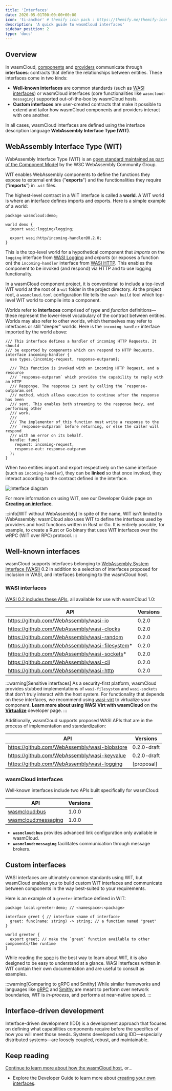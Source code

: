```yaml
---
title: 'Interfaces'
date: 2020-05-01T00:00:00+00:00
icon: 'ti-anchor' # themify icon pack : https://themify.me/themify-icons
description: 'A quick guide to wasmCloud interfaces'
sidebar_position: 2
type: 'docs'
---
```


## Overview

In wasmCloud, [components](/docs/concepts/components) and [providers](/docs/concepts/providers) communicate through **interfaces**: contracts that define the relationships between entities. These interfaces come in two kinds:

* **Well-known interfaces** are common standards (such as [WASI interfaces](#wasi-interfaces)) or wasmCloud interfaces (core functionalities like `wasmcloud-messaging`) supported out-of-the-box by wasmCloud hosts.
* **Custom interfaces** are user-created contracts that make it possible to extend and tailor how wasmCloud components and providers interact with one another.

In all cases, wasmCloud interfaces are defined using the interface description language **WebAssembly Interface Type (WIT)**.

## WebAssembly Interface Type (WIT)

WebAssembly Interface Type (WIT) is an [open standard maintained as part of the Component Model](https://github.com/WebAssembly/component-model/blob/main/design/mvp/WIT.md) by the W3C WebAssembly Community Group.  

WIT enables WebAssembly components to define the functions they expose to external entities ("**exports**") and the functionalities they require ("**imports**") in `.wit` files.

The highest-level contract in a WIT interface is called a **world**. A WIT world is where an interface defines imports and exports. Here is a simple example of a world:

```wit
package wasmcloud:demo;

world demo {
  import wasi:logging/logging; 

  export wasi:http/incoming-handler@0.2.0;
}

```
This is the top-level world for a hypothetical component that *imports* on the `logging` interface from [WASI Logging](https://github.com/WebAssembly/wasi-logging) and *exports* (or exposes a function on) the `incoming-handler` interface from [WASI HTTP](https://github.com/WebAssembly/wasi-http). This enables the component to be invoked (and respond) via HTTP and to use logging functionality. 

In a wasmCloud component project, it is conventional to include a top-level WIT world at the root of a `wit` folder in the project directory. At the project root, a `wasmcloud.toml` configuration file tells the `wash build` tool which top-level WIT world to compile into a component.

Worlds refer to **interfaces** comprised of *type* and *function* definitions&mdash;these represent the lower-level vocabulary of the contract between entities. Worlds may also refer to other worlds, which themselves may refer to interfaces or still "deeper" worlds. Here is the `incoming-handler` interface imported by the world above:

```wit
/// This interface defines a handler of incoming HTTP Requests. It should
/// be exported by components which can respond to HTTP Requests.
interface incoming-handler {
  use types.{incoming-request, response-outparam};

  /// This function is invoked with an incoming HTTP Request, and a resource
  /// `response-outparam` which provides the capability to reply with an HTTP
  /// Response. The response is sent by calling the `response-outparam.set`
  /// method, which allows execution to continue after the response has been
  /// sent. This enables both streaming to the response body, and performing other
  /// work.
  ///
  /// The implementor of this function must write a response to the
  /// `response-outparam` before returning, or else the caller will respond
  /// with an error on its behalf.
  handle: func(
    request: incoming-request,
    response-out: response-outparam
  );
}
```

When two entities import and export respectively on the same interface (such as `incoming-handler`), they can be **linked** so that once invoked, they interact according to the contract defined in the interface.  

![Interface diagram](../images/interface.png)

For more information on using WIT, see our Developer Guide page on [**Creating an interface**](/docs/developer/interfaces/creating-an-interface). 

:::info[WIT without WebAssembly]
In spite of the name, WIT isn't limited to WebAssembly: wasmCloud also uses WIT to define the interfaces used by providers and host functions written in Rust or Go. It is entirely possible, for example, to create a Rust or Go binary that uses WIT interfaces over the wRPC (WIT over RPC) protocol. 
:::

## Well-known interfaces

wasmCloud supports interfaces belonging to [WebAssembly System Interface (WASI)](https://wasi.dev/) 0.2 in addition to a selection of interfaces proposed for inclusion in WASI, and interfaces belonging to the wasmCloud host.

### WASI interfaces

[WASI 0.2 includes these APIs](https://github.com/WebAssembly/WASI/tree/main/preview2#wasi-preview-2-contents), all available for use with wasmCloud 1.0:

| API                                             | Versions |
| ----------------------------------------------- | -------- |
| https://github.com/WebAssembly/wasi-io          | 0.2.0    |
| https://github.com/WebAssembly/wasi-clocks      | 0.2.0    |
| https://github.com/WebAssembly/wasi-random      | 0.2.0    |
| https://github.com/WebAssembly/wasi-filesystem* | 0.2.0    |
| https://github.com/WebAssembly/wasi-sockets*    | 0.2.0    |
| https://github.com/WebAssembly/wasi-cli         | 0.2.0    |
| https://github.com/WebAssembly/wasi-http        | 0.2.0    |

:::warning[Sensitive interfaces]
As a security-first platform, wasmCloud provides stubbed implementations of `wasi-filesystem` and `wasi-sockets` that don’t truly interact with the host system. For functionality that depends on these interfaces, we recommend using [wasi-virt](https://github.com/bytecodealliance/wasi-virt) to virtualize your component. **Learn more about using WASI Virt with wasmCloud** on the [**Virtualize**](/docs/developer/components/virtualize) developer page.
:::

Additionally, wasmCloud supports proposed WASI APIs that are in the process of implementation and standardization:

| API                                           | Versions    |
| --------------------------------------------- | ----------- |
| https://github.com/WebAssembly/wasi-blobstore | 0.2.0-draft |
| https://github.com/WebAssembly/wasi-keyvalue  | 0.2.0-draft |
| https://github.com/WebAssembly/wasi-logging   | [proposal]  |

### wasmCloud interfaces

Well-known interfaces include two APIs built specifically for wasmCloud:

| API                                                                              | Versions    |
| -------------------------------------------------------------------------------- | ----------- |
| [wasmcloud:bus](https://github.com/wasmCloud/wasmCloud/blob/main/wit/bus.wit)    | 1.0.0       |
| [wasmcloud:messaging](https://github.com/wasmCloud/messaging)                    | 1.0.0       |

* **`wasmcloud:bus`** provides advanced link configuration only available in wasmCloud.
* **`wasmcloud:messaging`** facilitates communication through message brokers.

## Custom interfaces

WASI interfaces are ultimately common standards using WIT, but wasmCloud enables you to build custom WIT interfaces and communicate between components in the way best-suited to your requirements.

Here is an example of a `greeter` interface defined in WIT:

```wit
package local:greeter-demo; // <namespace>:<package>

interface greet { // interface <name of interface>
  greet: func(name: string) -> string; // a function named "greet"
}

world greeter {
  export greet; // make the `greet` function available to other components/the runtime
}
```

While reading the [spec][wit-spec] is the best way to learn about WIT, it is also designed to be easy to understand at a glance. WASI interfaces written in WIT contain their own documentation and are useful to consult as examples.

:::warning[Comparing to gRPC and Smithy]
While similar frameworks and languages like [gRPC][grpc] and [Smithy][smithy] are meant to perform over network boundaries, WIT is _in-process_, and performs at near-native speed.
:::

## Interface-driven development

Interface-driven development (IDD) is a development approach that focuses on defining what capabilities components require before the specifics of how you will meet those needs. Systems developed using IDD&mdash;especially distributed systems&mdash;are loosely coupled, robust, and maintainable.

## Keep reading

[Continue to learn more about how the wasmCloud host](/docs/concepts/hosts), or...

- Explore the Developer Guide to learn more about [creating your own interfaces](/docs/developer/interfaces/creating-an-interface).

[wit-spec]: https://github.com/WebAssembly/component-model/blob/main/design/mvp/WIT.md
[wiki-idl]: https://en.wikipedia.org/wiki/Interface_description_language
[smithy]: https://smithy.io
[grpc]: https://grpc.io/

